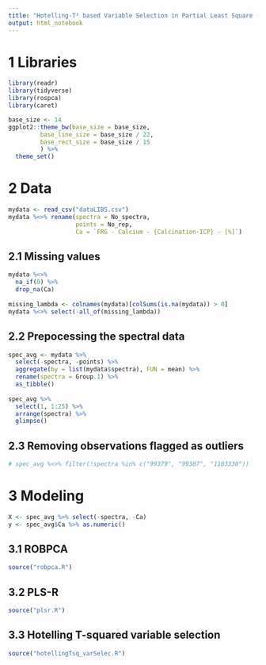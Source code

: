 ```yaml
---
title: "Hotelling-T² based Variable Selection in Partial Least Square (PLS)"
output: html_notebook
---
```


# 1 Libraries
```r
library(readr)
library(tidyverse)
library(rospca)
library(caret)

base_size <- 14
ggplot2::theme_bw(base_size = base_size,
         base_line_size = base_size / 22,
         base_rect_size = base_size / 15
         ) %>% 
  theme_set()
```

# 2 Data
```r
mydata <- read_csv("dataLIBS.csv")
mydata %<>% rename(spectra = No_spectra,
                   points = No_rep,
                   Ca = `FRG - Calcium - {Calcination-ICP} - [%]`)
```

## 2.1 Missing values
```r
mydata %<>%
  na_if(0) %>%
  drop_na(Ca)
  
missing_lambda <- colnames(mydata)[colSums(is.na(mydata)) > 0]
mydata %<>% select(-all_of(missing_lambda))
```

## 2.2 Prepocessing the spectral data
```r
spec_avg <- mydata %>%
  select(-spectra, -points) %>%
  aggregate(by = list(mydata$spectra), FUN = mean) %>%
  rename(spectra = Group.1) %>%
  as_tibble()
  
spec_avg %>%
  select(1, 1:25) %>%
  arrange(spectra) %>%
  glimpse()
```

## 2.3 Removing observations flagged as outliers 
```r
# spec_avg %<>% filter(!spectra %in% c("99379", "99387", "1103330"))
```

# 3 Modeling 
```r
X <- spec_avg %>% select(-spectra, -Ca)
y <- spec_avg$Ca %>% as.numeric()
```

## 3.1 ROBPCA
```r
source("robpca.R")
```

## 3.2 PLS-R
```r
source("plsr.R")
```

## 3.3 Hotelling T-squared variable selection
```r
source("hotellingTsq_varSelec.R")
```
